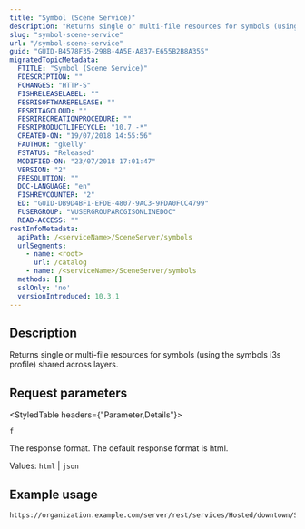 ```yaml
---
title: "Symbol (Scene Service)"
description: "Returns single or multi-file resources for symbols (using the symbols i3s profile) shared across layers."
slug: "symbol-scene-service"
url: "/symbol-scene-service"
guid: "GUID-B4578F35-298B-4A5E-A837-E655B2B8A355"
migratedTopicMetadata:
  FTITLE: "Symbol (Scene Service)"
  FDESCRIPTION: ""
  FCHANGES: "HTTP-S"
  FISHRELEASELABEL: ""
  FESRISOFTWARERELEASE: ""
  FESRITAGCLOUD: ""
  FESRIRECREATIONPROCEDURE: ""
  FESRIPRODUCTLIFECYCLE: "10.7 -*"
  CREATED-ON: "19/07/2018 14:55:56"
  FAUTHOR: "gkelly"
  FSTATUS: "Released"
  MODIFIED-ON: "23/07/2018 17:01:47"
  VERSION: "2"
  FRESOLUTION: ""
  DOC-LANGUAGE: "en"
  FISHREVCOUNTER: "2"
  ED: "GUID-DB9D4BF1-EFDE-4807-9AC3-9FDA0FCC4799"
  FUSERGROUP: "VUSERGROUPARCGISONLINEDOC"
  READ-ACCESS: ""
restInfoMetadata:
  apiPath: /<serviceName>/SceneServer/symbols
  urlSegments:
    - name: <root>
      url: /catalog
    - name: /<serviceName>/SceneServer/symbols
  methods: []
  sslOnly: 'no'
  versionIntroduced: 10.3.1
---
```


## Description

Returns single or multi-file resources for symbols (using the symbols i3s profile) shared across layers.

## Request parameters 

<StyledTable headers={"Parameter,Details"}>

<StyledTableRow>

<StyledTableCell cellStyle="markdown">

`f` 

</StyledTableCell>

<StyledTableCell cellStyle="markdown">

The response format. The default response format is html.

Values: `html`  \| `json` 

</StyledTableCell>

</StyledTableRow>

</StyledTable>

## Example usage

```other
https://organization.example.com/server/rest/services/Hosted/downtown/SceneServer/symbols
```
